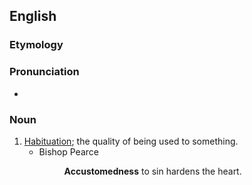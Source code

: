 ==English==

===Etymology===
{{suffix|en|accustomed|ness}}

===Pronunciation===
* {{a|US}} {{IPA|/əˈkʌs.təmd.nɪs/|lang=en}}

===Noun===
{{en-noun|-}}

# [[habituation|Habituation]]; the quality of being used to something.
#* Bishop Pearce
#*: '''Accustomedness''' to sin hardens the heart.